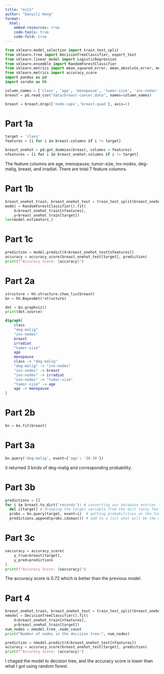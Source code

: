 ```yaml
---
title: "ex11"
author: "Danyili Hong"
format:
  html:
    embed-resources: true
    code-tools: true
    code-fold: true
---
```


```python
from sklearn.model_selection import train_test_split
from sklearn.tree import DecisionTreeClassifier, export_text
from sklearn.linear_model import LogisticRegression
from sklearn.ensemble import RandomForestClassifier
from sklearn.metrics import mean_squared_error, mean_absolute_error, mean_absolute_percentage_error
from sklearn.metrics import accuracy_score
import pandas as pd
import sorobn as hh
```

```python
column_names = ['class', 'age', 'menopause', 'tumor-size', 'inv-nodes', 'node-caps', 'deg-malig', 'breast', 'breast-quad', 'irradiat']
breast = pd.read_csv("data/breast-cancer.data", names=column_names)
```

```python
breast = breast.drop(['node-caps','breast-quad'], axis=1)
```

# Part 1a
```python
target = 'class'
features = [i for i in breast.columns if i != target]
```

```python
breast_onehot = pd.get_dummies(breast, columns = features)
nfeatures = [i for i in breast_onehot.columns if i != target]
```
The feature columns are age, menopause, tumor-size, inv-nodes, deg-malig, breast, and irradiat. There are total 7 feature columns. 

# Part 1b
```python
breast_onehot_train, breast_onehot_test = train_test_split(breast_onehot, random_state = 42, test_size = 0.5)
model = RandomForestClassifier().fit(
    X=breast_onehot_train[nfeatures],
    y=breast_onehot_train[target])
len(model.estimators_)
```

# Part 1c
```python
prediction = model.predict(X=breast_onehot_test[nfeatures])
accuracy = accuracy_score(breast_onehot_test[target], prediction)
print(f"Accuracy Score: {accuracy}")
```

# Part 2a
```python
structure = hh.structure.chow_liu(breast)
bn = hh.BayesNet(*structure)
```

```python
dot = bn.graphviz()
print(dot.source)
```

```dot
digraph{
	class
	"deg-malig"
	"inv-nodes"
	breast
	irradiat
	"tumor-size"
	age
	menopause
	class -> "deg-malig"
	"deg-malig" -> "inv-nodes"
	"inv-nodes" -> breast
	"inv-nodes" -> irradiat
	"inv-nodes" -> "tumor-size"
	"tumor-size" -> age
	age -> menopause
}
```
# Part 2b

```python
bn = bn.fit(breast)
```

# Part 3a
```python
bn.query('deg-malig', event={'age': '30-39'})
```
it returned 3 kinds of deg-malig and corresponding probability. 

# Part 3b
```python
predictions = []
for i in breast.to_dict('records'): # converting our database entries to dictionaries
  del i[target] # dropping the target variable from the dict (only features then are remaining)
  probs = bn.query(target, event=i)  # getting probabilities on the target variable given our features
  predictions.append(probs.idxmax()) # add to a list what will be the most likely value (with the highest probability)
```

# Part 3c
```python
naccuracy = accuracy_score(
    y_true=breast[target],
    y_pred=predictions
)
print(f"Accuracy Score: {naccuracy}")
```
The accuracy score is 0.72 which is better than the previous model. 


# Part 4

```python
breast_onehot_train, breast_onehot_test = train_test_split(breast_onehot, random_state = 42, test_size = 0.5)
nmodel = DecisionTreeClassifier().fit(
    X=breast_onehot_train[nfeatures],
    y=breast_onehot_train[target])
num_nodes = nmodel.tree_.node_count
print("Number of nodes in the decision tree:", num_nodes)
```


```python
prediction = nmodel.predict(X=breast_onehot_test[nfeatures])
accuracy = accuracy_score(breast_onehot_test[target], prediction)
print(f"Accuracy Score: {accuracy}")
```
I chaged the model to decision tree, and the accuracy score is lower than what I got using random forest. 




